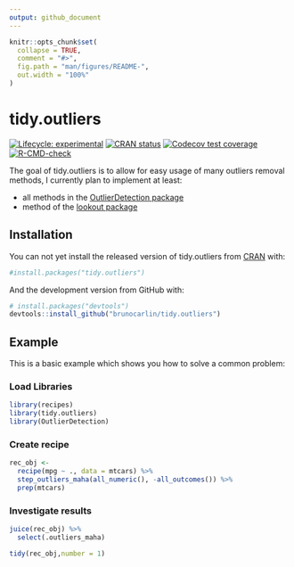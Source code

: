 ```yaml
---
output: github_document
---
```


<!-- README.md is generated from README.Rmd. Please edit that file -->

```r
knitr::opts_chunk$set(
  collapse = TRUE,
  comment = "#>",
  fig.path = "man/figures/README-",
  out.width = "100%"
)
```

# tidy.outliers

<!-- badges: start -->
[![Lifecycle: experimental](https://img.shields.io/badge/lifecycle-experimental-orange.svg)](https://www.tidyverse.org/lifecycle/#experimental)
[![CRAN status](https://www.r-pkg.org/badges/version/tidy.outliers)](https://CRAN.R-project.org/package=tidy.outliers)
[![Codecov test coverage](https://codecov.io/gh/brunocarlin/tidy.outliers/branch/master/graph/badge.svg)](https://codecov.io/gh/brunocarlin/tidy.outliers?branch=master)
[![R-CMD-check](https://github.com/brunocarlin/tidy.outliers/workflows/R-CMD-check/badge.svg)](https://github.com/brunocarlin/tidy.outliers/actions)
<!-- badges: end -->

The goal of tidy.outliers is to allow for easy usage of many outliers removal methods, I currently plan to implement at least:

* all methods in the [OutlierDetection package](https://cran.r-project.org/web/packages/OutlierDetection/index.html)
* method of the [lookout package](https://github.com/Sevvandi/lookout)


## Installation

You can not yet install the released version of tidy.outliers from [CRAN](https://CRAN.R-project.org) with:

``` r
#install.packages("tidy.outliers")
```

And the development version from GitHub with:

```r
# install.packages("devtools")
devtools::install_github("brunocarlin/tidy.outliers")
```


## Example

This is a basic example which shows you how to solve a common problem:


### Load Libraries

```r
library(recipes)
library(tidy.outliers)
library(OutlierDetection)
```


### Create recipe

```r
rec_obj <-
  recipe(mpg ~ ., data = mtcars) %>%
  step_outliers_maha(all_numeric(), -all_outcomes()) %>%
  prep(mtcars)
```


### Investigate results

```r
juice(rec_obj) %>% 
  select(.outliers_maha)
```

```r
tidy(rec_obj,number = 1)
```

